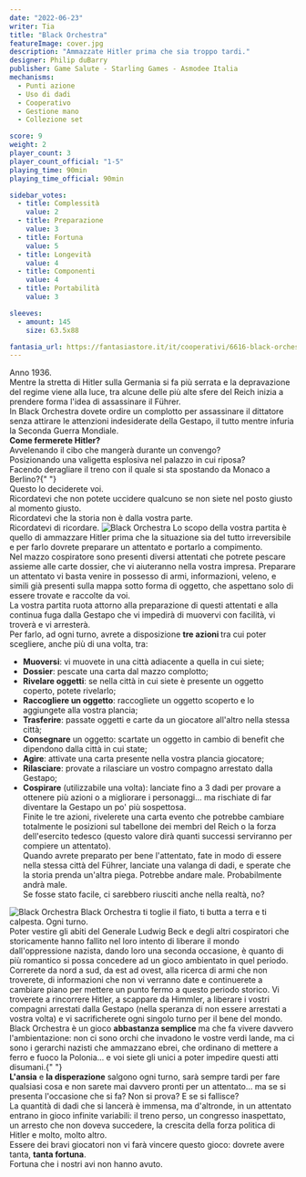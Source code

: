 ```yaml
---
date: "2022-06-23"
writer: Tia
title: "Black Orchestra"
featureImage: cover.jpg
description: "Ammazzate Hitler prima che sia troppo tardi."
designer: Philip duBarry
publisher: Game Salute - Starling Games - Asmodee Italia
mechanisms:
  - Punti azione
  - Uso di dadi
  - Cooperativo
  - Gestione mano
  - Collezione set

score: 9
weight: 2
player_count: 3
player_count_official: "1-5"
playing_time: 90min
playing_time_official: 90min

sidebar_votes:
  - title: Complessità
    value: 2
  - title: Preparazione
    value: 3
  - title: Fortuna
    value: 5
  - title: Longevità
    value: 4
  - title: Componenti
    value: 4
  - title: Portabilità
    value: 3

sleeves:
  - amount: 145
    size: 63.5x88

fantasia_url: https://fantasiastore.it/it/cooperativi/6616-black-orchestra.html
---
```


<Setting>
  Anno 1936.
  <br />
  Mentre la stretta di Hitler sulla Germania si fa più serrata e la depravazione
  del regime viene alla luce, tra alcune delle più alte sfere del Reich inizia a
  prendere forma l'idea di assassinare il Führer.
  <br />
  In Black Orchestra dovete ordire un complotto per assassinare il dittatore
  senza attirare le attenzioni indesiderate della Gestapo, il tutto mentre
  infuria la Seconda Guerra Mondiale. <br />
  <strong>Come fermerete Hitler?</strong>
  <br />
  Avvelenando il cibo che mangerà durante un convengo?
  <br />
  Posizionando una valigetta esplosiva nel palazzo in cui riposa?
  <br />
  Facendo deragliare il treno con il quale si sta spostando da Monaco a Berlino?{" "}
  <br />
  Questo lo deciderete voi.
  <br />
  Ricordatevi che non potete uccidere qualcuno se non siete nel posto giusto al
  momento giusto.
  <br />
  Ricordatevi che la storia non è dalla vostra parte.
  <br />
  Ricordatevi di ricordare.
</Setting>

<img src="./game1.jpg" alt="Black Orchestra" />

<Rules>
  Lo scopo della vostra partita è quello di ammazzare Hitler prima che la
  situazione sia del tutto irreversibile e per farlo dovrete preparare un
  attentato e portarlo a compimento. <br />
  Nel mazzo cospiratore sono presenti diversi attentati che potrete pescare assieme
  alle carte dossier, che vi aiuteranno nella vostra impresa. Preparare un attentato
  vi basta venire in possesso di armi, informazioni, veleno, e simili già presenti
  sulla mappa sotto forma di oggetto, che aspettano solo di essere trovate e raccolte
  da voi.
  <br />
  La vostra partita ruota attorno alla preparazione di questi attentati e alla continua
  fuga dalla Gestapo che vi impedirà di muovervi con facilità, vi troverà e vi arresterà.
  <br />
  Per farlo, ad ogni turno, avrete a disposizione <strong>
    tre azioni
  </strong> tra cui poter scegliere, anche più di una volta, tra:
  <br />
  <ul>
    <li>
      <strong>Muoversi</strong>: vi muovete in una città adiacente a quella in
      cui siete;
    </li>
    <li>
      <strong>Dossier</strong>: pescate una carta dal mazzo complotto;
    </li>
    <li>
      <strong>Rivelare oggetti</strong>: se nella città in cui siete è presente
      un oggetto coperto, potete rivelarlo;
    </li>
    <li>
      <strong>Raccogliere un oggetto</strong>: raccogliete un oggetto scoperto e
      lo aggiungete alla vostra plancia;
    </li>
    <li>
      <strong>Trasferire</strong>: passate oggetti e carte da un giocatore
      all'altro nella stessa città;
    </li>
    <li>
      <strong>Consegnare</strong> un oggetto: scartate un oggetto in cambio di
      benefit che dipendono dalla città in cui state;
    </li>
    <li>
      <strong>Agire</strong>: attivate una carta presente nella vostra plancia
      giocatore;
    </li>
    <li>
      <strong>Rilasciare</strong>: provate a rilasciare un vostro compagno
      arrestato dalla Gestapo;
    </li>
    <li>
      <strong>Cospirare</strong> (utilizzabile una volta): lanciate fino a 3
      dadi per provare a ottenere più azioni o a migliorare i personaggi… ma
      rischiate di far diventare la Gestapo un po' più sospettosa.
      <br />
      Finite le tre azioni, rivelerete una carta evento che potrebbe cambiare
      totalmente le posizioni sul tabellone dei membri del Reich o la forza
      dell'esercito tedesco (questo valore dirà quanti successi serviranno per
      compiere un attentato). <br />
      Quando avrete preparato per bene l'attentato, fate in modo di essere nella
      stessa città del Führer, lanciate una valanga di dadi, e sperate che la storia
      prenda un'altra piega. Potrebbe andare male. Probabilmente andrà male.
      <br />
      Se fosse stato facile, ci sarebbero riusciti anche nella realtà, no?
    </li>
  </ul>
</Rules>

<img src="./game2.jpg" alt="Black Orchestra" />

<Feedback>
  Black Orchestra ti toglie il fiato, ti butta a terra e ti calpesta. Ogni
  turno.
  <br />
  Poter vestire gli abiti del Generale Ludwig Beck e degli altri cospiratori che
  storicamente hanno fallito nel loro intento di liberare il mondo
  dall'oppressione nazista, dando loro una seconda occasione, è quanto di più
  romantico si possa concedere ad un gioco ambientato in quel periodo.
  <br />
  Correrete da nord a sud, da est ad ovest, alla ricerca di armi che non
  troverete, di informazioni che non vi verranno date e continuerete a cambiare
  piano per mettere un punto fermo a questo periodo storico. Vi troverete a
  rincorrere Hitler, a scappare da Himmler, a liberare i vostri compagni
  arrestati dalla Gestapo (nella speranza di non essere arrestati a vostra
  volta) e vi sacrificherete ogni singolo turno per il bene del mondo. <br />
  Black Orchestra è un gioco <strong>abbastanza semplice</strong> ma che fa vivere
  davvero l'ambientazione: non ci sono orchi che invadono le vostre verdi lande,
  ma ci sono i gerarchi nazisti che ammazzano ebrei, che ordinano di mettere a ferro
  e fuoco la Polonia… e voi siete gli unici a poter impedire questi atti disumani.{" "}
  <br />
  <strong>L'ansia</strong> e <strong>la disperazione</strong> salgono ogni
  turno, sarà sempre tardi per fare qualsiasi cosa e non sarete mai davvero
  pronti per un attentato… ma se si presenta l'occasione che si fa? Non si
  prova? E se si fallisce?
  <br />
  La quantità di dadi che si lancerà è immensa, ma d'altronde, in un attentato
  entrano in gioco infinite variabili: il treno perso, un congresso inaspettato,
  un arresto che non doveva succedere, la crescita della forza politica di
  Hitler e molto, molto altro.
  <br />
  Essere dei bravi giocatori non vi farà vincere questo gioco: dovrete avere
  tanta, <strong>tanta fortuna</strong>. <br />
  Fortuna che i nostri avi non hanno avuto.
</Feedback>

<Instgram id="CfJPSyaDyhD" />

